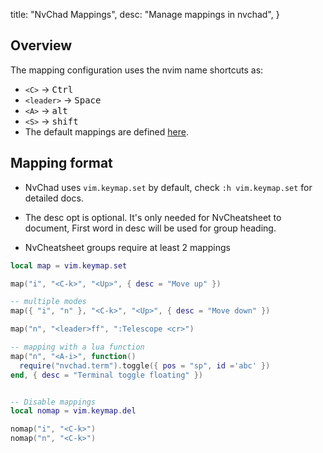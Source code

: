   title: "NvChad Mappings",
  desc: "Manage mappings in nvchad",
}

## Overview

The mapping configuration uses the nvim name shortcuts as:

- `<C>` -> <kbd>Ctrl</kbd>
- `<leader>` -> <kbd>Space</kbd>
- `<A>` -> <kbd>alt</kbd>
- `<S>` -> <kbd>shift</kbd>
- The default mappings are defined [here](https://github.com/NvChad/NvChad/blob/v2.5/lua/nvchad/mappings.lua). 

## Mapping format

- NvChad uses `vim.keymap.set` by default, check `:h vim.keymap.set` for detailed docs.
- The desc opt is optional. It's only needed for NvCheatsheet to document, First word in desc will be used for group heading.

- NvCheatsheet groups require at least 2 mappings

```lua 
local map = vim.keymap.set

map("i", "<C-k>", "<Up>", { desc = "Move up" })

-- multiple modes 
map({ "i", "n" }, "<C-k>", "<Up>", { desc = "Move down" })

map("n", "<leader>ff", ":Telescope <cr>")

-- mapping with a lua function
map("n", "<A-i>", function()
  require("nvchad.term").toggle({ pos = "sp", id ='abc' })
end, { desc = "Terminal toggle floating" })


-- Disable mappings
local nomap = vim.keymap.del

nomap("i", "<C-k>")
nomap("n", "<C-k>")
```
